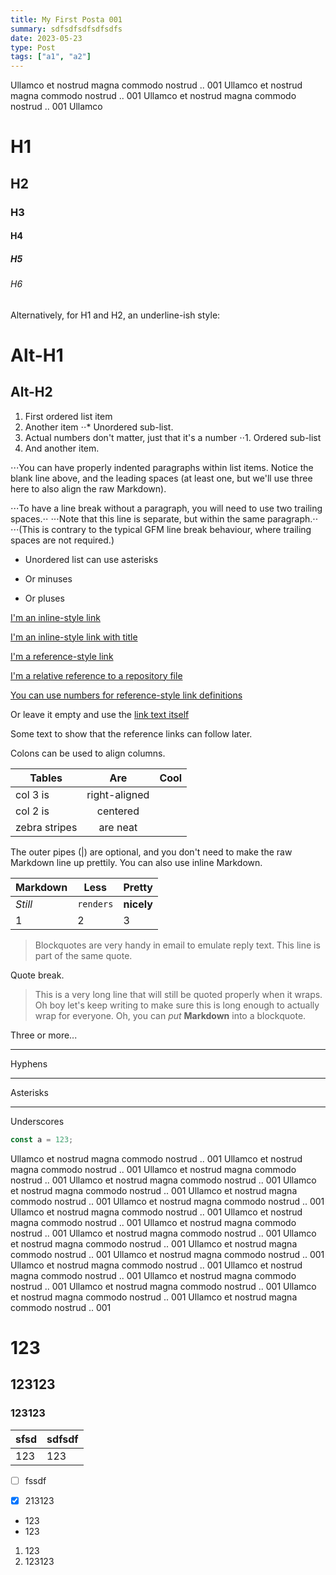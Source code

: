 ```yaml
---
title: My First Posta 001
summary: sdfsdfsdfsdfsdfs
date: 2023-05-23
type: Post
tags: ["a1", "a2"]
---
```



Ullamco et nostrud magna commodo nostrud .. 001
Ullamco et nostrud magna commodo nostrud .. 001
Ullamco et nostrud magna commodo nostrud .. 001
Ullamco 

# H1
## H2
### H3
#### H4
##### H5
###### H6

Alternatively, for H1 and H2, an underline-ish style:

Alt-H1
======

Alt-H2
------


1. First ordered list item
2. Another item
⋅⋅* Unordered sub-list.
1. Actual numbers don't matter, just that it's a number
⋅⋅1. Ordered sub-list
4. And another item.

⋅⋅⋅You can have properly indented paragraphs within list items. Notice the blank line above, and the leading spaces (at least one, but we'll use three here to also align the raw Markdown).

⋅⋅⋅To have a line break without a paragraph, you will need to use two trailing spaces.⋅⋅
⋅⋅⋅Note that this line is separate, but within the same paragraph.⋅⋅
⋅⋅⋅(This is contrary to the typical GFM line break behaviour, where trailing spaces are not required.)

* Unordered list can use asterisks
- Or minuses
+ Or pluses


[I'm an inline-style link](https://www.google.com)

[I'm an inline-style link with title](https://www.google.com "Google's Homepage")

[I'm a reference-style link][Arbitrary case-insensitive reference text]

[I'm a relative reference to a repository file](../blob/master/LICENSE)

[You can use numbers for reference-style link definitions][1]

Or leave it empty and use the [link text itself]

Some text to show that the reference links can follow later.

[arbitrary case-insensitive reference text]: https://www.mozilla.org
[1]: http://slashdot.org
[link text itself]: http://www.reddit.com


Colons can be used to align columns.

| Tables        | Are           | Cool  |
| ------------- |:-------------:| -----:|
| col 3 is      | right-aligned |  |
| col 2 is      | centered      |    |
| zebra stripes | are neat      |     |

The outer pipes (|) are optional, and you don't need to make the raw Markdown line up prettily. You can also use inline Markdown.

Markdown | Less | Pretty
--- | --- | ---
*Still* | `renders` | **nicely**
1 | 2 | 3


> Blockquotes are very handy in email to emulate reply text.
> This line is part of the same quote.

Quote break.

> This is a very long line that will still be quoted properly when it wraps. Oh boy let's keep writing to make sure this is long enough to actually wrap for everyone. Oh, you can *put* **Markdown** into a blockquote.

Three or more...

---

Hyphens

***

Asterisks

___

Underscores
```javascript
const a = 123;
```

Ullamco et nostrud magna commodo nostrud .. 001 Ullamco et nostrud magna commodo
nostrud .. 001 Ullamco et nostrud magna commodo nostrud .. 001 Ullamco et nostrud
magna commodo nostrud .. 001 Ullamco et nostrud magna commodo nostrud .. 001 Ullamco
et nostrud magna commodo nostrud .. 001 Ullamco et nostrud magna commodo nostrud
.. 001 Ullamco et nostrud magna commodo nostrud .. 001 Ullamco et nostrud magna commodo
nostrud .. 001 Ullamco et nostrud magna commodo nostrud .. 001 Ullamco et nostrud
magna commodo nostrud .. 001 Ullamco et nostrud magna commodo nostrud .. 001 Ullamco
et nostrud magna commodo nostrud .. 001 Ullamco et nostrud magna commodo nostrud
.. 001 Ullamco et nostrud magna commodo nostrud .. 001 Ullamco et nostrud magna commodo
nostrud .. 001 Ullamco et nostrud magna commodo nostrud .. 001 Ullamco et nostrud
magna commodo nostrud .. 001 Ullamco et nostrud magna commodo nostrud .. 001 Ullamco
et nostrud magna commodo nostrud .. 001

# 123

## 123123

### 123123

| sfsd | sdfsdf |
| ---- | ------ |
| 123  | 123    |

- [ ] fssdf

- [x] 213123

- 123
- 123

1.  123
1.  123123
